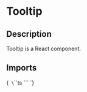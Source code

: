 
<Meta title="Components/Tooltip" of={TooltipStories} />

# Tooltip

## Description

Tooltip is a React component.

## Imports

<Markdown>{`
\`\`\`ts
\`\`\`
`}</Markdown>

<Primary />

<ArgTypes of={Tooltip}/>

